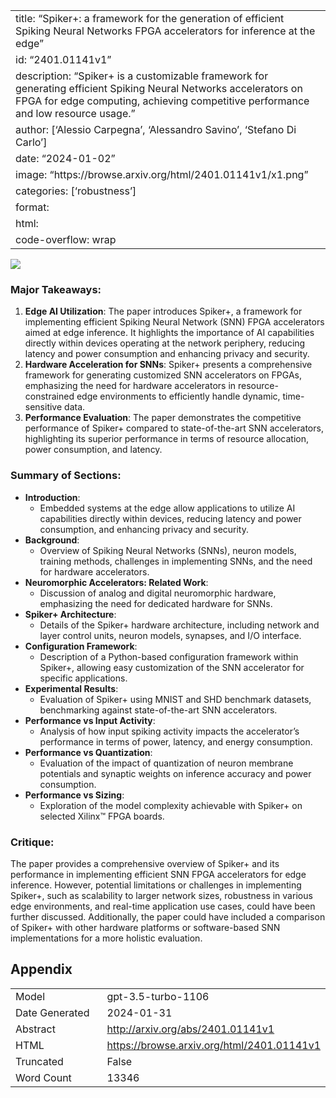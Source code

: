 
---
title: "Spiker+: a framework for the generation of efficient Spiking Neural Networks FPGA accelerators for inference at the edge"
id: "2401.01141v1"
description: "Spiker+ is a customizable framework for generating efficient Spiking Neural Networks accelerators on FPGA for edge computing, achieving competitive performance and low resource usage."
author: ['Alessio Carpegna', 'Alessandro Savino', 'Stefano Di Carlo']
date: "2024-01-02"
image: "https://browse.arxiv.org/html/2401.01141v1/x1.png"
categories: ['robustness']
format:
  html:
    code-overflow: wrap
---

![](https://browse.arxiv.org/html/2401.01141v1/x1.png)

### Major Takeaways:
1. **Edge AI Utilization**: The paper introduces Spiker+, a framework for implementing efficient Spiking Neural Network (SNN) FPGA accelerators aimed at edge inference. It highlights the importance of AI capabilities directly within devices operating at the network periphery, reducing latency and power consumption and enhancing privacy and security.
2. **Hardware Acceleration for SNNs**: Spiker+ presents a comprehensive framework for generating customized SNN accelerators on FPGAs, emphasizing the need for hardware accelerators in resource-constrained edge environments to efficiently handle dynamic, time-sensitive data.
3. **Performance Evaluation**: The paper demonstrates the competitive performance of Spiker+ compared to state-of-the-art SNN accelerators, highlighting its superior performance in terms of resource allocation, power consumption, and latency.

### Summary of Sections:
- **Introduction**:
  - Embedded systems at the edge allow applications to utilize AI capabilities directly within devices, reducing latency and power consumption, and enhancing privacy and security.
- **Background**:
  - Overview of Spiking Neural Networks (SNNs), neuron models, training methods, challenges in implementing SNNs, and the need for hardware accelerators.
- **Neuromorphic Accelerators: Related Work**:
  - Discussion of analog and digital neuromorphic hardware, emphasizing the need for dedicated hardware for SNNs.
- **Spiker+ Architecture**:
  - Details of the Spiker+ hardware architecture, including network and layer control units, neuron models, synapses, and I/O interface.
- **Configuration Framework**:
  - Description of a Python-based configuration framework within Spiker+, allowing easy customization of the SNN accelerator for specific applications.
- **Experimental Results**:
  - Evaluation of Spiker+ using MNIST and SHD benchmark datasets, benchmarking against state-of-the-art SNN accelerators.
- **Performance vs Input Activity**:
  - Analysis of how input spiking activity impacts the accelerator's performance in terms of power, latency, and energy consumption.
- **Performance vs Quantization**:
  - Evaluation of the impact of quantization of neuron membrane potentials and synaptic weights on inference accuracy and power consumption.
- **Performance vs Sizing**:
  - Exploration of the model complexity achievable with Spiker+ on selected Xilinx™ FPGA boards.

### Critique:
The paper provides a comprehensive overview of Spiker+ and its performance in implementing efficient SNN FPGA accelerators for edge inference. However, potential limitations or challenges in implementing Spiker+, such as scalability to larger network sizes, robustness in various edge environments, and real-time application use cases, could have been further discussed. Additionally, the paper could have included a comparison of Spiker+ with other hardware platforms or software-based SNN implementations for a more holistic evaluation.

## Appendix

|          |          |
|----------|----------|
| Model     | gpt-3.5-turbo-1106       |
| Date Generated     | 2024-01-31       |
| Abstract | [http://arxiv.org/abs/2401.01141v1](http://arxiv.org/abs/2401.01141v1)        |
| HTML     | [https://browse.arxiv.org/html/2401.01141v1](https://browse.arxiv.org/html/2401.01141v1)       |
| Truncated       | False       |
| Word Count       | 13346       |